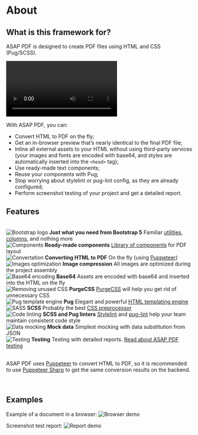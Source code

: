 
<Meta title='Introduction/About' />


# About
## What is this framework for?

ASAP PDF is designed to create PDF files using HTML and CSS (Pug/SCSS).

<video class="storybook-video" controls>
	<source src="./video/demo.mp4" alt="VS Code demo" />
</video>

With ASAP PDF, you can:

+ Convert HTML to PDF on the fly;
+ Get an in-browser preview that’s nearly identical to the final PDF file;
+ Inline all external assets to your HTML without using third-party services (your images and fonts are encoded with
base64, and styles are automatically inserted into the `<head>` tag);
+ Use ready-made text components;
+ Reuse your components with Pug;
+ Stop worrying about stylelint or pug-lint config, as they are already configured;
+ Perform screenshot testing of your project and get a detailed report.

<h2>Features</h2>

<br />
<div className="block-list">
	<div className="block-list__item">
		<img src="./img/logo/bootstrap.svg" alt="Bootstrap logo" />
		<span>
			<strong>Just what you need from Bootstrap 5</strong>
			Familiar <a href="https://getbootstrap.com/docs/5.1/utilities/api/" target="_blank">utilities</a>, <a href="https://getbootstrap.com/docs/5.1/layout/columns/" target="_blank">columns,</a> and nothing more
		</span>
	</div>
	<div className="block-list__item">
		<img src="./img/icons/layers-filled.svg" alt="Components" />
		<span>
			<strong>Ready-made components</strong>
			<a href="?path=/story/introduction-components--page">Library of components</a> for PDF layout
		</span>
	</div>
	<div className="block-list__item">
		<img src="./img/icons/pdf.svg" alt="Convertation" />
		<span>
			<strong>Converting HTML to PDF</strong>
			On the fly (using <a href="https://pptr.dev/" target="_blank" rel="noopener">Puppeteer</a>)
		</span>
	</div>
	<div className="block-list__item">
		<img src="./img/icons/compression.svg" alt="Images optimization" />
		<span>
			<strong>Image compression</strong>
			All images are optimized during the project assembly
		</span>
	</div>
	<div className="block-list__item">
		<img src="./img/icons/base64.svg" alt="Base64 encoding" />
		<span>
			<strong>Base64</strong>
			Assets are encoded with base64 and inserted into the HTML on the fly
		</span>
	</div>
	<div className="block-list__item">
		<img src="./img/logo/purgecss.svg" alt="Removing unused CSS" />
		<span>
			<strong>PurgeCSS</strong>
			<a href="https://purgecss.com/" target="_blank" rel="noopener">PurgeCSS</a> will help you get rid of unnecessary CSS
		</span>
	</div>
	<div className="block-list__item">
		<img src="./img/logo/pug.svg" alt="Pug template engine" />
		<span>
			<strong>Pug</strong>
			Elegant and powerful <a href="https://pugjs.org/api/getting-started.html" target="_blank" rel="noopener">HTML templating engine</a>
		</span>
	</div>
	<div className="block-list__item">
		<img src="./img/logo/sass.svg" alt="SASS" />
		<span>
			<strong>SCSS</strong>
			Probably the best <a href="https://sass-lang.com/" target="_blank" rel="noopener">CSS preprocessor</a>
		</span>
	</div>
	<div className="block-list__item">
		<img src="./img/icons/linter.svg" alt="Code linting" />
		<span>
			<strong>SCSS and Pug linters</strong>
			<a href="https://stylelint.io/" target="_blank" rel="noopener">Stylelint</a> and <a href="https://github.com/pugjs/pug-lint" target="_blank" rel="noopener">pug-lint</a> help your team maintain consistent code style
		</span>
	</div>
	<div className="block-list__item">
		<img src="./img/icons/json.svg" alt="Data mocking" />
		<span>
			<strong>Mock data</strong>
			Simplest mocking with data substitution from JSON
		</span>
	</div>
	<div className="block-list__item">
		<img src="./img/icons/check-circle.svg" alt="Testing" />
		<span>
			<strong>Testing</strong>
			Testing with detailed reports. <a href="?path=/story/test-about--page">Read about ASAP PDF testing</a>
		</span>
	</div>
</div>
<br />

ASAP PDF uses [Puppeteer](https://pptr.dev/) to convert HTML to PDF, so it is recommended to use
[Puppeteer Sharp](https://www.puppeteersharp.com/) to get the same conversion results on the backend.

<br />

## Examples

Example of a document in a browser:
<img src="./img/browser-demo.jpg" alt="Browser demo" />
<br />

Screenshot test report:
<img src="./img/test-report-demo.jpg" alt="Report demo" />
